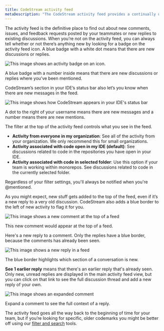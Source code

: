```yaml
---
title: CodeStream activity feed
metaDescription: "The CodeStream activity feed provides a continually updated list of new comments, issues, and feedback requests."
---
```


The activity feed is the definitive place to find out about new comments, issues, and feedback requests posted by your teammates or new replies to existing discussions. When you’re not on the activity feed, you can always tell whether or not there’s anything new by looking for a badge on the activity feed icon. A
blue badge with a white dot means that there are new discussions or replies. 

![This image shows an activity badge on an icon.](/images/ActivityFeedWithBadge3.png "badge")

<figcaption>A blue badge with a number inside means that there are new discussions or replies where you’ve been mentioned.</figcaption>

CodeStream’s section in your IDE’s status bar also let’s you know when there are new messages in the feed. 

![This image shows how CodeStream appears in your IDE's status bar](/images/StatusBarWithMentions2.png "ide-status")
<figcaption>A dot to the right of your username means there are new messages and a number means there are new mentions.</figcaption>

The filter at the top of the activity feed controls what you see
in the feed.

* **Activity from everyone in my organization**: See all of the  activity from your organization. We only recommend this for small organizations.
* **Activity associated with code open in my IDE (default)**: See discussions related to code in the repositories you have open in your IDE. 
* **Activity associated with code in selected folder**: Use this option if your team is working within monorepos. See discussions related to code in the currently selected folder.

Regardless of your filter settings, you'll always be notified when you're @mentioned.

As you might expect, new stuff gets added to the top of the feed, even if it’s a new reply to a very old discussion. CodeStream also adds a blue border to the left of new activity to flag it for you.

![This image shows a new comment at the top of a feed](/images/ActivityFeed-NewCodemark.png "new-comment")
<figcaption>This new comment would appear at the top of a feed. </figcaption>

Here's a new reply to a comment. Only the replies have a blue border, because the comments has already been seen. 

![This image shows a new reply in a feed](/images/ActivityFeed-NewOldReplies.png "new-reply")
<figcaption>The blue border highlights which section of a conversation is new.</figcaption>

**See 1 earlier reply** means that there's an earlier reply that's already seen. Only new, unread replies are displayed in the main activity feed view, but you can click on that link to see the full discussion thread and add a new reply of your own.

![This image shows an expanded comment](/images/CodemarkViewWithReplies1.png "expanded-comment")
<figcaption>Expand a comment to see the full context of a reply.</figcaption>

The activity feed goes all the way back to the beginning of time for your team, but if you’re looking for specific, older codemarks you might be better off using our [filter and search](/docs/codestream/codestream-ui-overview/filter-search) tools.
